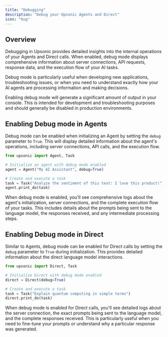```yaml
---
title: "Debugging"
description: "Debug your Upsonic Agents and Direct"
icon: "bug"
---
```


## Overview

Debugging in Upsonic provides detailed insights into the internal operations of your Agents and Direct calls. When enabled, debug mode displays comprehensive information about server connections, API requests, response data, and the execution flow of your AI tasks.

Debug mode is particularly useful when developing new applications, troubleshooting issues, or when you need to understand exactly how your AI agents are processing information and making decisions.

<Warning>
  Enabling debug mode will generate a significant amount of output in your console. This is intended for development and troubleshooting purposes and should generally be disabled in production environments.
</Warning>

## Enabling Debug mode in Agents

Debug mode can be enabled when initializing an Agent by setting the `debug` parameter to `True`. This will display detailed information about the agent's operations, including server connections, API calls, and the execution flow.

```python
from upsonic import Agent, Task

# Initialize an agent with debug mode enabled
agent = Agent("My AI Assistant", debug=True)

# Create and execute a task
task = Task("Analyze the sentiment of this text: I love this product!")
agent.print_do(task)
```

When debug mode is enabled, you'll see comprehensive logs about the agent's initialization, server connections, and the complete execution flow of your tasks. This includes details about the prompts being sent to the language model, the responses received, and any intermediate processing steps.

## Enabling Debug mode in Direct

Similar to Agents, debug mode can be enabled for Direct calls by setting the `debug` parameter to `True` during initialization. This provides detailed information about the direct language model interactions.

```python
from upsonic import Direct, Task

# Initialize Direct with debug mode enabled
direct = Direct(debug=True)

# Create and execute a task
task = Task("Explain quantum computing in simple terms")
direct.print_do(task)
```

When debug mode is enabled for Direct calls, you'll see detailed logs about the server connection, the exact prompts being sent to the language model, and the complete responses received. This is particularly useful when you need to fine-tune your prompts or understand why a particular response was generated.